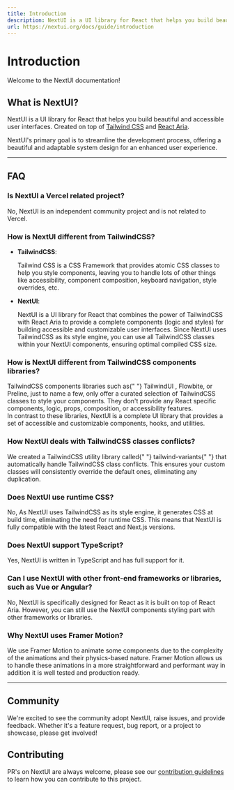 ```yaml
---
title: Introduction
description: NextUI is a UI library for React that helps you build beautiful and accessible user interfaces. Created on top of Tailwind CSS and React Aria.
url: https://nextui.org/docs/guide/introduction
---
```


# Introduction

Welcome to the NextUI documentation!

<NextImage
  priority
  src="/nextui-banner.png"
  quality={100}
  width={500}
  height={500}
  alt="NextUI banner"
  className="w-full border border-transparent dark:border-default-200/50 object-fit rounded-xl shadow-lg"
/>

## What is NextUI?

NextUI is a UI library for React that helps you build beautiful and accessible user interfaces. Created on top of
[Tailwind CSS](https://tailwindcss.com/) and [React Aria](https://react-spectrum.adobe.com/react-aria/index.html).

NextUI's primary goal is to streamline the development process, offering a beautiful and adaptable system design for an enhanced user experience.

---

## FAQ

### Is NextUI a Vercel related project?

<p className="text-default-500">
  No, NextUI is an independent community project and is not related to Vercel.
</p>

### How is NextUI different from TailwindCSS?

- **TailwindCSS**:

  <p className="text-default-500">
    Tailwind CSS is a CSS Framework that provides atomic CSS classes to help you style components,
    leaving you to handle lots of other things like accessibility, component composition, keyboard
    navigation, style overrides, etc.
  </p>

- **NextUI**:
  <p className="text-default-500">
    NextUI is a UI library for React that combines the power of TailwindCSS with React Aria to
    provide a complete components (logic and styles) for building accessible and customizable user
    interfaces. Since NextUI uses TailwindCSS as its style engine, you can use all TailwindCSS
    classes within your NextUI components, ensuring optimal compiled CSS size.
  </p>

### How is NextUI different from TailwindCSS components libraries?

<p className="text-default-500">
  TailwindCSS components libraries such as{" "}
  <Link isExternal showAnchorIcon href="https://tailwindui.com/">TailwindUI</Link>
  , <Link isExternal showAnchorIcon href="https://flowbite.com/">Flowbite</Link>, or 
  <Link isExternal showAnchorIcon href="https://preline.co/">Preline</Link>, just to name a few, only offer a curated selection of TailwindCSS classes to style your components.
  They don't provide any React specific components, logic, props, composition, or accessibility features.<br/>
  <Spacer y={2}/>
  In contrast to these libraries, NextUI is a complete UI library that provides a set of accessible and
  customizable components, hooks, and utilities.
</p>

### How NextUI deals with TailwindCSS classes conflicts?

<p className="text-default-500">
  We created a TailwindCSS utility library called{" "}
  <Link isExternal showAnchorIcon href="https://www.tailwind-variants.org/">tailwind-variants</Link>{" "}
  that automatically handle TailwindCSS class conflicts. This ensures your custom classes will
  consistently override the default ones, eliminating any duplication.
</p>

### Does NextUI use runtime CSS?

<p className="text-default-500">
  No, As NextUI uses TailwindCSS as its style engine, it generates CSS at build time, eliminating
  the need for runtime CSS. This means that NextUI is fully compatible with the latest React and
  Next.js versions.
</p>

### Does NextUI support TypeScript?

<p className="text-default-500">
  Yes, NextUI is written in TypeScript and has full support for it.
</p>

### Can I use NextUI with other front-end frameworks or libraries, such as Vue or Angular?

<p className="text-default-500">
  No, NextUI is specifically designed for React as it is built on top of React Aria. However, you
  can still use the NextUI components styling part with other frameworks or libraries.
</p>

### Why NextUI uses Framer Motion?

<p className="text-default-500">
  We use <Link href="https://www.framer.com/motion" isExternal showAnchorIcon>Framer Motion</Link> to animate some components due to 
  the complexity of the animations and their physics-based nature. Framer Motion allows us to
  handle these animations in a more straightforward and performant way in addition it is
  well tested and production ready.
</p>  

---

## Community

We're excited to see the community adopt NextUI, raise issues, and provide feedback.
Whether it's a feature request, bug report, or a project to showcase, please get involved!

<Community />

## Contributing

PR's on NextUI are always welcome, please see our [contribution guidelines](https://github.com/nextui-org/nextui/blob/main/CONTRIBUTING.MD) to learn how you can contribute to this project.
